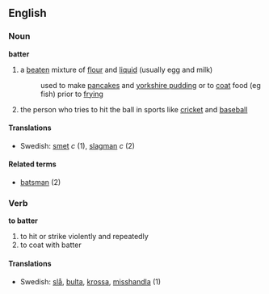 ==English==

===Noun===
'''batter'''

# a [[beaten]] mixture of [[flour]] and [[liquid]] (usually egg and milk) 
#:used to make [[pancakes]] and [[yorkshire pudding]] or to [[coat]] food (eg fish) prior to [[frying]]
# the person who tries to hit the ball in sports like [[cricket]] and [[baseball]]

====Translations====
*Swedish: [[smet]] ''c'' (1), [[slagman]] ''c'' (2)

====Related terms====
*[[batsman]] (2)

===Verb===
'''to batter'''
# to hit or strike violently and repeatedly
# to coat with batter

====Translations====
*Swedish: [[slå]], [[bulta]], [[krossa]], [[misshandla]] (1)